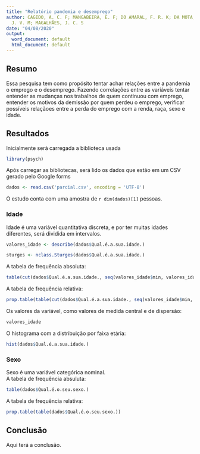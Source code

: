 ```yaml
---
title: "Relatório pandemia e desemprego"
author: CAGIDO, A. C. F; MANGABEIRA, E. F; DO AMARAL, F. R. K; DA MOTA, I. P; CRUZ,
  J. V. M; MAGALHÃES, J. C. S
date: "04/08/2020"
output:
  word_document: default
  html_document: default
---
```



## Resumo  
Essa pesquisa tem como propósito tentar achar relações entre a pandemia o emprego 
e o desemprego. Fazendo correlações entre as variáveis tentar entender as mudanças 
nos trabalhos de quem continuou com emprego, entender os motivos da demissão por quem 
perdeu o emprego, verificar possíveis relaçãoes entre a perda do emprego com a renda, 
raça, sexo e idade.  

## Resultados  
Inicialmente será carregada a biblioteca usada  

```r
library(psych)
```

Após carregar as bibliotecas, será lido os dados que estão em um CSV gerado pelo Google forms  

```r
dados <- read.csv('parcial.csv', encoding = 'UTF-8')
```

O estudo conta com uma amostra de ``r dim(dados)[1]`` pessoas.

### Idade
Idade é uma variável quantitativa discreta, e por ter muitas idades diferentes, será dividida em intervalos.  

```r
valores_idade <- describe(dados$Qual.é.a.sua.idade.)

sturges <- nclass.Sturges(dados$Qual.é.a.sua.idade.)
```

A tabela de frequência absoluta:  

```r
table(cut(dados$Qual.é.a.sua.idade., seq(valores_idade$min, valores_idade$max, l = sturges+1)))
```

A tabela de frequência relativa:  

```r
prop.table(table(cut(dados$Qual.é.a.sua.idade., seq(valores_idade$min, valores_idade$max, l = sturges+1))))
```

Os valores da variável, como valores de medida central e de dispersão:  

```r
valores_idade
```

O histograma com a distribuição por faixa etária:  
```r
hist(dados$Qual.é.a.sua.idade.)
```

### Sexo
Sexo é uma variável categórica nominal.  
A tabela de frequência absuluta:  

```r
table(dados$Qual.é.o.seu.sexo.)
```

A tabela de frequência relativa:  

```r
prop.table(table(dados$Qual.é.o.seu.sexo.))
```


## Conclusão  
Aqui terá a conclusão.  